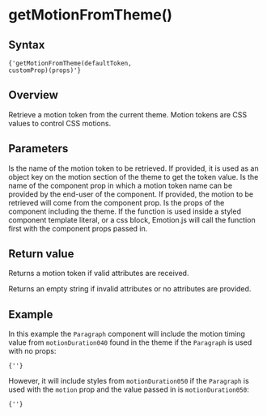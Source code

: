 

# getMotionFromTheme()

## Syntax

<Code>{'getMotionFromTheme(defaultToken, customProp)(props)'}</Code>

## Overview

Retrieve a motion token from the current theme. Motion tokens are CSS values to control CSS motions.

## Parameters

<LegacyBlock marginTop='sizing040'>
  <Prop name='defaultToken' type='ThemeToken'>
    Is the name of the motion token to be retrieved. If provided, it is used as an object key on the motion section of the theme to get the token value.
  </Prop>
  <Prop name='customProp' type="Exclude<keyof Props, 'theme'>">
    Is the name of the component prop in which a motion token name can be provided by the end-user of the component. If provided, the motion to be retrieved will come from the component prop.
  </Prop>
  <Prop name='props' type='Props'>
    Is the props of the component including the theme. If the function is used inside a styled component template literal, or a css block, Emotion.js will call the function first with the component props passed in.
  </Prop>
</LegacyBlock>

## Return value

Returns a motion token if valid attributes are received.

Returns an empty string if invalid attributes or no attributes are provided.

## Example

<CodeFromFile path="examples/utils/get-motion-from-theme.tsx"/>

In this example the `Paragraph` component will include the motion timing value from `motionDuration040` found in the theme if the `Paragraph` is used with no props:

<Code>{'<Paragraph />'}</Code>

However, it will include styles from `motionDuration050` if the `Paragraph` is used with the `motion` prop and the value passed in is `motionDuration050`:

<Code>{'<Paragraph motion="motionDuration050" />'}</Code>
